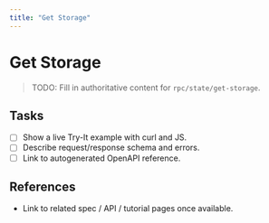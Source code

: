 ```yaml
---
title: "Get Storage"
---
```


# Get Storage

> TODO: Fill in authoritative content for `rpc/state/get-storage`.

## Tasks
- [ ] Show a live Try-It example with curl and JS.
- [ ] Describe request/response schema and errors.
- [ ] Link to autogenerated OpenAPI reference.

## References
- Link to related spec / API / tutorial pages once available.
